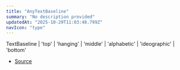 ```yaml
---
title: "AnyTextBaseline"
summary: "No description provided"
updatedAt: "2025-10-29T11:03:48.799Z"
navIcon: "type"
---
```



TextBaseline \| 'top' \| 'hanging' \| 'middle' \| 'alphabetic' \| 'ideographic' \| 'bottom'

- [Source](https://github.com/NMMTY/LazyCanvas/blob/e5b83021346e886d435469de8abb93654e0fb45d/packages/lazycanvas/src/types/types.d.ts#L54)